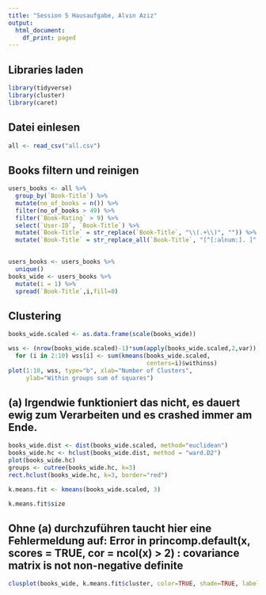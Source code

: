 ```yaml
---
title: "Session 5 Hausaufgabe, Alvin Aziz"
output:
  html_document:
    df_print: paged
---
```


## Libraries laden

```r
library(tidyverse)
library(cluster)
library(caret)
```

## Datei einlesen

```r
all <- read_csv("all.csv")
```

## Books filtern und reinigen

```r
users_books <- all %>%
  group_by(`Book-Title`) %>%
  mutate(no_of_books = n()) %>%
  filter(no_of_books > 49) %>%
  filter(`Book-Rating` > 9) %>%
  select(`User-ID`, `Book-Title`) %>% 
  mutate(`Book-Title` = str_replace(`Book-Title`, "\\(.+\\)", "")) %>% 
  mutate(`Book-Title` = str_replace_all(`Book-Title`, "[^[:alnum:]. ]", ""))
  
```

```r
users_books <- users_books %>%
  unique()
books_wide <- users_books %>%
  mutate(i = 1) %>%
  spread(`Book-Title`,i,fill=0)
```


## Clustering

```r
books_wide.scaled <- as.data.frame(scale(books_wide))
```

```r
wss <- (nrow(books_wide.scaled)-1)*sum(apply(books_wide.scaled,2,var))
  for (i in 2:10) wss[i] <- sum(kmeans(books_wide.scaled,
                                       centers=i)$withinss)
plot(1:10, wss, type="b", xlab="Number of Clusters",
     ylab="Within groups sum of squares")
```

## (a) Irgendwie funktioniert das nicht, es dauert ewig zum Verarbeiten und es crashed immer am Ende.

```r
books_wide.dist <- dist(books_wide.scaled, method="euclidean")
books_wide.hc <- hclust(books_wide.dist, method = "ward.D2")
plot(books_wide.hc)
groups <- cutree(books_wide.hc, k=3) 
rect.hclust(books_wide.hc, k=3, border="red")
```


```r
k.means.fit <- kmeans(books_wide.scaled, 3) 
```

```r
k.means.fit$size
```

## Ohne (a) durchzuführen taucht hier eine Fehlermeldung auf: Error in princomp.default(x, scores = TRUE, cor = ncol(x) > 2) : covariance matrix is not non-negative definite

```r
clusplot(books_wide, k.means.fit$cluster, color=TRUE, shade=TRUE, labels=4, lines=0, main="K-means cluster plot")
```